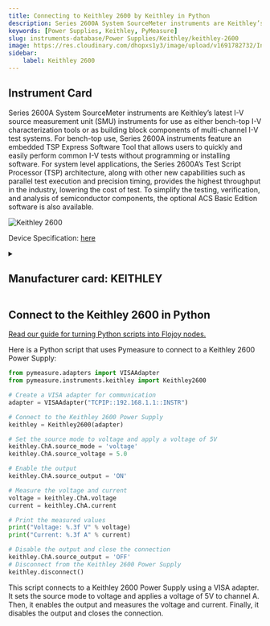 ```yaml
---
title: Connecting to Keithley 2600 by Keithley in Python
description: Series 2600A System SourceMeter instruments are Keithley’s latest I-V source measurement unit (SMU) instruments for use as either bench-top I-V characterization tools or as building block components of multi-channel I-V test systems. For bench-top use, Series 2600A instruments feature an embedded TSP Express Software Tool that allows users to quickly and easily perform common I-V tests without programming or installing software. For system level applications, the Series 2600A’s Test Script Processor (TSP) architecture, along with other new capabilities such as parallel test execution and precision timing, provides the highest throughput in the industry, lowering the cost of test. To simplify the testing, verification, and analysis of semiconductor components, the optional ACS Basic Edition software is also available.
keywords: [Power Supplies, Keithley, PyMeasure] 
slug: instruments-database/Power Supplies/Keithley/keithley-2600 
image: https://res.cloudinary.com/dhopxs1y3/image/upload/v1691782732/Instruments/Power%20Supplies/Keithley-2600/Keithley-2600.jpg
sidebar:
    label: Keithley 2600 
---
```



## Instrument Card

Series 2600A System SourceMeter instruments are Keithley’s latest I-V source measurement unit
(SMU) instruments for use as either bench-top I-V characterization tools or as building block components of multi-channel I-V test systems. For bench-top use, Series 2600A instruments feature an
embedded TSP Express Software Tool that allows users to quickly and easily perform common I-V
tests without programming or installing software. For system level applications, the Series 2600A’s
Test Script Processor (TSP) architecture, along with other new capabilities such as parallel test execution and precision timing, provides the highest throughput in the industry, lowering the cost of test.
To simplify the testing, verification, and analysis of semiconductor components, the optional ACS
Basic Edition software is also available.

![Keithley 2600](https://res.cloudinary.com/dhopxs1y3/image/upload/v1691782732/Instruments/Power%20Supplies/Keithley-2600/Keithley-2600.jpg)

Device Specification: [here](https://www.imperial.ac.uk/media/imperial-college/research-centres-and-groups/centre-for-bio-inspired-technology/7291001.PDF)

<details style={{ marginTop: "15px"}}>
<summary><h2 style={{display:'inline'}}>Manufacturer card: KEITHLEY</h2></summary>

![KEITHLEY](https://res.cloudinary.com/dhopxs1y3/image/upload/v1692806202/Instruments/Vendor%20Logos/Keithley.png)

Keithley Instruments is a measurement and instrument company headquartered in Solon, Ohio, that develops, manufactures, markets, and sells data acquisition products, as well as complete systems for high-volume production and assembly testing.

- Headquarters: Cleveland, Ohio, United States
- Yearly Revenue (millions, USD): 110.6
- Vendor Website: [here](https://www.tek.com/en)

</details>


<FeaturedInstrumentVideo category="POWER_SUPPLIES" />

## Connect to the Keithley 2600 in Python

[Read our guide for turning Python scripts into Flojoy nodes.](https://docs.flojoy.ai/contribution/blocks/custom-flojoy-block/)



<Tabs>
<TabItem value="Flojoy" label="Flojoy" className="flojoy-instrument-tabs">

<SectionsCard category="POWER_SUPPLIES" manufacturer="Keithley"></SectionsCard>

</TabItem>
<TabItem value="PyMeasure" label="PyMeasure">

Here is a Python script that uses Pymeasure to connect to a Keithley 2600 Power Supply:

```python
from pymeasure.adapters import VISAAdapter
from pymeasure.instruments.keithley import Keithley2600

# Create a VISA adapter for communication
adapter = VISAAdapter("TCPIP::192.168.1.1::INSTR")

# Connect to the Keithley 2600 Power Supply
keithley = Keithley2600(adapter)

# Set the source mode to voltage and apply a voltage of 5V
keithley.ChA.source_mode = 'voltage'
keithley.ChA.source_voltage = 5.0

# Enable the output
keithley.ChA.source_output = 'ON'

# Measure the voltage and current
voltage = keithley.ChA.voltage
current = keithley.ChA.current

# Print the measured values
print("Voltage: %.3f V" % voltage)
print("Current: %.3f A" % current)

# Disable the output and close the connection
keithley.ChA.source_output = 'OFF'
# Disconnect from the Keithley 2600 Power Supply
keithley.disconnect()
```

This script connects to a Keithley 2600 Power Supply using a VISA adapter. It sets the source mode to voltage and applies a voltage of 5V to channel A. Then, it enables the output and measures the voltage and current. Finally, it disables the output and closes the connection.

</TabItem>
</Tabs>